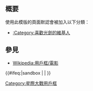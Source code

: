 <includeonly><!-- 在這裡加入模板的保護標識 --></includeonly><noinclude>{{Documentation subpage}}</noinclude>
<!-- 在本行下編輯模板說明 -->
== 概要 ==
使用此模版的頁面默認會被加入以下分類：
*[[:Category:喜歡光劍的維基人]]

==參見==
*[[Wikipedia:用戶框/電影]]

<includeonly>{{#ifeq:{{SUBPAGENAME}}|sandbox | |
<!-- 本行下加入模板的分類，跨維基連結加入Wikidata（參見[[Wikipedia:Wikidata]]） -->
[[Category:星際大戰用戶框]]
}}</includeonly>